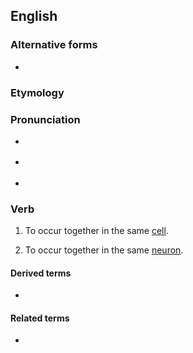 ==English==

===Alternative forms===
* {{l|en|co-localize}}

===Etymology===
{{prefix|en|co|localize}}

===Pronunciation===
* {{a|GA}} {{IPA|/koʊˈloʊkəlaɪz/|lang=en}}
* {{a|RP}} {{IPA|/kəʊˈləʊkəlaɪz/|lang=en}}
* {{hyph|co|lo|cal|ize|lang=en}}

===Verb===
{{en-verb|colocaliz}}

# {{lb|en|biochemistry}} To occur together in the same [[cell]].
# {{lb|en|neurobiology}} To occur together in the same [[neuron]].

====Derived terms====
* {{l|en|colocalization}}

====Related terms====
* {{l|en|collocate}}